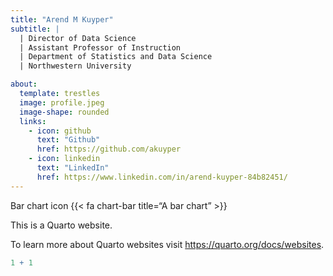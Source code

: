 ```yaml
---
title: "Arend M Kuyper"
subtitle: |
  | Director of Data Science
  | Assistant Professor of Instruction
  | Department of Statistics and Data Science
  | Northwestern University

about: 
  template: trestles
  image: profile.jpeg
  image-shape: rounded
  links:
    - icon: github
      text: "Github"
      href: https://github.com/akuyper
    - icon: linkedin
      text: "LinkedIn"
      href: https://www.linkedin.com/in/arend-kuyper-84b82451/
---
```


Bar chart icon {{< fa chart-bar title="A bar chart" >}} 

This is a Quarto website.

To learn more about Quarto websites visit <https://quarto.org/docs/websites>.

```r
1 + 1
```
